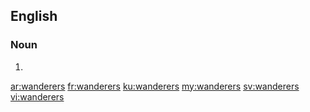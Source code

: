 ==English==

===Noun===
{{head|en}}

# {{plural of|wanderer}}

[[ar:wanderers]]
[[fr:wanderers]]
[[ku:wanderers]]
[[my:wanderers]]
[[sv:wanderers]]
[[vi:wanderers]]